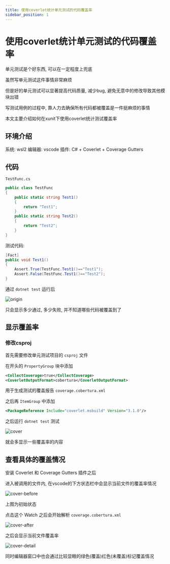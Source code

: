 ```yaml
---
title: 使用coverlet统计单元测试的代码覆盖率
sidebar_position: 1
---
```


# 使用coverlet统计单元测试的代码覆盖率

单元测试是个好东西, 可以在一定程度上兜底

虽然写单元测试这件事情非常麻烦

但是好的单元测试可以显著提高代码质量, 减少bug, 避免无意中的修改导致其他模块出错

写测试用例的过程中, 靠人力去确保所有代码都被覆盖是一件挺麻烦的事情

本文主要介绍如何在xunit下使用coverlet统计测试覆盖率

## 环境介绍

系统: wsl2
编辑器: vscode
插件: C# + Coverlet + Coverage Gutters

## 代码

`TestFunc.cs`
```csharp
public class TestFunc
{
    public static string Test1()
    {
        return "Test1";
    }
    public static string Test2()
    {
        return "Test2";
    }
}
```

测试代码:
```csharp
[Fact]
public void Test1()
{
    Assert.True(TestFunc.Test1()=="Test1");
    Assert.False(TestFunc.Test1()=="Test2");
}
```

通过 `dotnet test` 运行后

![origin](../../../static/img/xunit/origin.png)

只会显示多少通过, 多少失败, 并不知道哪些代码被覆盖到了

## 显示覆盖率

### 修改csproj

首先需要修改单元测试项目的 `csproj` 文件

在开头的 `PropertyGroup` 块中添加

```xml
<CollectCoverage>true</CollectCoverage>
<CoverletOutputFormat>cobertura</CoverletOutputFormat>
```
用于生成测试的覆盖报告 `coverage.cobertura.xml`

之后再 `ItemGroup` 中添加

```xml
<PackageReference Include="coverlet.msbuild" Version="3.1.0"/>
```

之后运行 `dotnet test` 测试

![cover](../../../static/img/xunit/cover.png)

就会多显示一些覆盖率的内容

## 查看具体的覆盖情况

安装 Coverlet 和 Coverage Gutters 插件之后

进入被调用的文件内, 在vscode的下方状态栏中会显示当前文件的覆盖率情况

![cover-before](../../../static/img/xunit/cover-before.png)

上图为初始状态

点击这个 Watch 之后会开始解析 `coverage.cobertura.xml`

![cover-after](../../../static/img/xunit/cover-after.png)

之后会显示当前文件覆盖率

![cover-detail](../../../static/img/xunit/cover-detail.png)

同时编辑器窗口中也会通过比较显眼的绿色(覆盖)红色(未覆盖)标记覆盖情况

